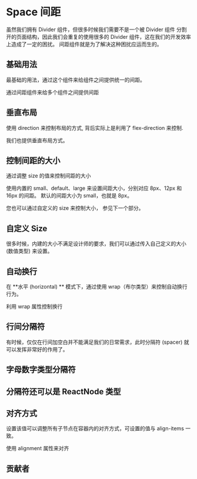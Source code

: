# Space 间距


虽然我们拥有 Divider 组件，但很多时候我们需要不是一个被 Divider 组件 分割开的页面结构，因此我们会重复的使用很多的 Divider 组件，这在我们的开发效率上造成了一定的困扰。 间距组件就是为了解决这种困扰应运而生的。

## 基础用法

最基础的用法，通过这个组件来给组件之间提供统一的间距。

通过间距组件来给多个组件之间提供间距

<CodeBlock name="SpaceBasic">
  <SpaceBasic />
</CodeBlock>

## 垂直布局

使用 direction 来控制布局的方式, 背后实际上是利用了 flex-direction 来控制.

我们也提供垂直布局方式。

<CodeBlock name="SpaceDirection">
  <SpaceDirection />
</CodeBlock>

## 控制间距的大小

通过调整 size 的值来控制间距的大小

使用内置的 small、default、large 来设置间距大小，分别对应 8px、12px 和 16px 的间距。 默认的间距大小为 small，也就是 8px。

您也可以通过自定义的 size 来控制大小， 参见下一个部分。

<CodeBlock name="SpaceSize">
  <SpaceSize />
</CodeBlock>

## 自定义 Size

很多时候，内建的大小不满足设计师的要求，我们可以通过传入自己定义的大小 (数值类型) 来设置。

<CodeBlock name="SpaceSize2">
  <SpaceSize2 />
</CodeBlock>

## 自动换行

在 **水平 (horizontal) ** 模式下，通过使用 wrap（布尔类型）来控制自动换行行为。

利用 wrap 属性控制换行

<CodeBlock name="SpaceWrap">
  <SpaceWrap />
</CodeBlock>

## 行间分隔符

有时候，仅仅在行间加空白并不能满足我们的日常需求，此时分隔符 (spacer) 就可以发挥非常好的作用了。

## 字母数字类型分隔符

<CodeBlock name="SpaceSpacer">
  <SpaceSpacer />
</CodeBlock>

## 分隔符还可以是 ReactNode 类型

<CodeBlock name="SpaceSpacer2">
  <SpaceSpacer2 />
</CodeBlock>

## 对齐方式

设置该值可以调整所有子节点在容器内的对齐方式，可设置的值与 align-items 一致。

使用 alignment 属性来对齐

<CodeBlock name="SpaceAlignment">
  <SpaceAlignment />
</CodeBlock>

## 贡献者

<Contributor path="packages/Space/index.zh-CN.mdx" />